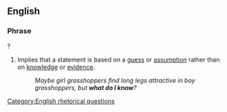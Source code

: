 ==English==
{{rft}}
===Phrase===
{{infl|en|phrase|head=[[what]] [[do]] [[I]] [[know]]}}?

# {{idiomatic}} Implies that a statement is based on a [[guess]] or [[assumption]] rather than on [[knowledge]] or [[evidence]].
#:''Maybe girl grasshoppers find long legs attractive in boy grasshoppers, but '''what do I know'''?''

[[Category:English rhetorical questions]]